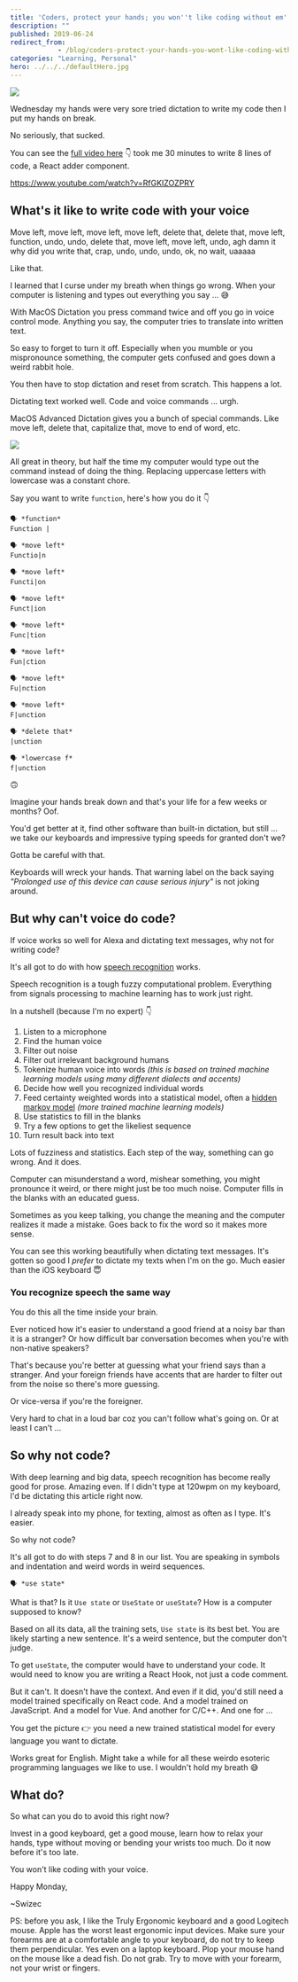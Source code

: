 ```yaml
---
title: 'Coders, protect your hands; you won''t like coding without em'
description: ""
published: 2019-06-24
redirect_from: 
            - /blog/coders-protect-your-hands-you-wont-like-coding-without-em/swizec/9133
categories: "Learning, Personal"
hero: ../../../defaultHero.jpg
---
```

![](./img/WPv7buU.gif)

Wednesday my hands were very sore tried dictation to write my code then I put my hands on break.



No seriously, that sucked.



You can see the [full video here](https://www.youtube.com/watch?v=RfGKIZOZPRY) 👇 took me 30 minutes to write 8 lines of code, a React adder component.



https://www.youtube.com/watch?v=RfGKIZOZPRY



## What's it like to write code with your voice



Move left, move left, move left, move left, delete that, delete that, move left, function, undo, undo, delete that, move left, move left, undo, agh damn it why did you write that, crap, undo, undo, undo, ok, no wait, uaaaaa



Like that.



I learned that I curse under my breath when things go wrong. When your computer is listening and types out everything you say ... 😅



With MacOS Dictation you press command twice and off you go in voice control mode. Anything you say, the computer tries to translate into written text.



So easy to forget to turn it off. Especially when you mumble or you mispronounce something, the computer gets confused and goes down a weird rabbit hole.



You then have to stop dictation and reset from scratch. This happens a lot.



Dictating text worked well. Code and voice commands ... urgh.



MacOS Advanced Dictation gives you a bunch of special commands. Like move left, delete that, capitalize that, move to end of word, etc.

![](./img/0DJ7T9x.gif)

All great in theory, but half the time my computer would type out the command instead of doing the thing. Replacing uppercase letters with lowercase was a constant chore.



Say you want to write `function`, here's how you do it 👇



```
🗣 *function*
Function |

🗣 *move left*
Functio|n

🗣 *move left*
Functi|on

🗣 *move left*
Funct|ion

🗣 *move left*
Func|tion

🗣 *move left*
Fun|ction

🗣 *move left*
Fu|nction

🗣 *move left*
F|unction

🗣 *delete that*
|unction

🗣 *lowercase f*
f|unction
```



🙃



Imagine your hands break down and that's your life for a few weeks or months? Oof.



You'd get better at it, find other software than built-in dictation, but still ... we take our keyboards and impressive typing speeds for granted don't we?



Gotta be careful with that.



Keyboards will wreck your hands. That warning label on the back saying _"Prolonged use of this device can cause serious injury"_ is not joking around.



## But why can't voice do code?



If voice works so well for Alexa and dictating text messages, why not for writing code?



It's all got to do with how [speech recognition](https://en.wikipedia.org/wiki/Speech_recognition) works.



Speech recognition is a tough fuzzy computational problem. Everything from signals processing to machine learning has to work just right.



In a nutshell (because I'm no expert) 👇



1. Listen to a microphone
2. Find the human voice
3. Filter out noise
4. Filter out irrelevant background humans
5. Tokenize human voice into words _(this is based on trained machine learning models using many different dialects and accents)_
6. Decide how well you recognized individual words
7. Feed certainty weighted words into a statistical model, often a [hidden markov model](https://en.wikipedia.org/wiki/Hidden_Markov_model) _(more trained machine learning models)_
8. Use statistics to fill in the blanks
9. Try a few options to get the likeliest sequence
10. Turn result back into text



Lots of fuzziness and statistics. Each step of the way, something can go wrong. And it does.



Computer can misunderstand a word, mishear something, you might pronounce it weird, or there might just be too much noise. Computer fills in the blanks with an educated guess.



Sometimes as you keep talking, you change the meaning and the computer realizes it made a mistake. Goes back to fix the word so it makes more sense.



You can see this working beautifully when dictating text messages. It's gotten so good I _prefer_ to dictate my texts when I'm on the go. Much easier than the iOS keyboard 😇



### You recognize speech the same way



You do this all the time inside your brain.



Ever noticed how it's easier to understand a good friend at a noisy bar than it is a stranger? Or how difficult bar conversation becomes when you're with non-native speakers?



That's because you're better at guessing what your friend says than a stranger. And your foreign friends have accents that are harder to filter out from the noise so there's more guessing.



Or vice-versa if you're the foreigner.



Very hard to chat in a loud bar coz you can't follow what's going on. Or at least I can't ...



## So why not code?



With deep learning and big data, speech recognition has become really good for prose. Amazing even. If I didn't type at 120wpm on my keyboard, I'd be dictating this article right now.



I already speak into my phone, for texting, almost as often as I type. It's easier.



So why not code?



It's all got to do with steps 7 and 8 in our list. You are speaking in symbols and indentation and weird words in weird sequences.



```
🗣 *use state*
```



What is that? Is it `Use state` or `UseState` or `useState`? How is a computer supposed to know?



Based on all its data, all the training sets, `Use state` is its best bet. You are likely starting a new sentence. It's a weird sentence, but the computer don't judge.



To get `useState`, the computer would have to understand your code. It would need to know you are writing a React Hook, not just a code comment.



But it can't. It doesn't have the context. And even if it did, you'd still need a model trained specifically on React code. And a model trained on JavaScript. And a model for Vue. And another for C/C++. And one for ...



You get the picture 👉 you need a new trained statistical model for every language you want to dictate.



Works great for English. Might take a while for all these weirdo esoteric programming languages we like to use. I wouldn't hold my breath 😅



## What do?



So what can you do to avoid this right now?



Invest in a good keyboard, get a good mouse, learn how to relax your hands, type without moving or bending your wrists too much. Do it now before it's too late.



You won't like coding with your voice.



Happy Monday,



~Swizec



PS: before you ask, I like the Truly Ergonomic keyboard and a good Logitech mouse. Apple has the worst least ergonomic input devices. Make sure your forearms are at a comfortable angle to your keyboard, do not try to keep them perpendicular. Yes even on a laptop keyboard. Plop your mouse hand on the mouse like a dead fish. Do not grab. Try to move with your forearm, not your wrist or fingers.